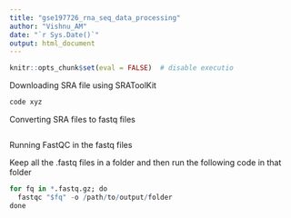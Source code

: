 ```yaml
---
title: "gse197726_rna_seq_data_processing"
author: "Vishnu_AM"
date: "`r Sys.Date()`"
output: html_document
---
```


```r
knitr::opts_chunk$set(eval = FALSE)  # disable executio
```


Downloading SRA file using SRAToolKit

```r
code xyz
```

Converting SRA files to fastq files

```r

```

Running FastQC in the fastq files

Keep all the .fastq files in a folder and then run the following code in that folder

```r
for fq in *.fastq.gz; do
  fastqc "$fq" -o /path/to/output/folder
done


```

